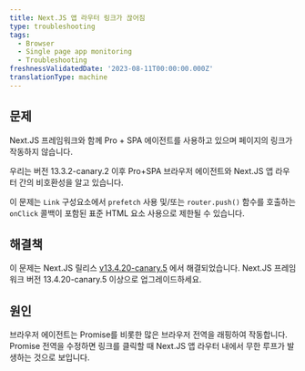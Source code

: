 ```yaml
---
title: Next.JS 앱 라우터 링크가 끊어짐
type: troubleshooting
tags:
  - Browser
  - Single page app monitoring
  - Troubleshooting
freshnessValidatedDate: '2023-08-11T00:00:00.000Z'
translationType: machine
---
```


## 문제

Next.JS 프레임워크와 함께 Pro + SPA 에이전트를 사용하고 있으며 페이지의 링크가 작동하지 않습니다.

우리는 버전 13.3.2-canary.2 이후 Pro+SPA 브라우저 에이전트와 Next.JS 앱 라우터 간의 비호환성을 알고 있습니다.

이 문제는 `Link` 구성요소에서 `prefetch` 사용 및/또는 `router.push()` 함수를 호출하는 `onClick` 콜백이 포함된 표준 HTML 요소 사용으로 제한될 수 있습니다.

## 해결책

이 문제는 Next.JS 릴리스 [v13.4.20-canary.5](https://github.com/vercel/next.js/releases/tag/v13.4.20-canary.5) 에서 해결되었습니다. Next.JS 프레임워크 버전 13.4.20-canary.5 이상으로 업그레이드하세요.

## 원인

브라우저 에이전트는 Promise를 비롯한 많은 브라우저 전역을 래핑하여 작동합니다. Promise 전역을 수정하면 링크를 클릭할 때 Next.JS 앱 라우터 내에서 무한 루프가 발생하는 것으로 보입니다.

